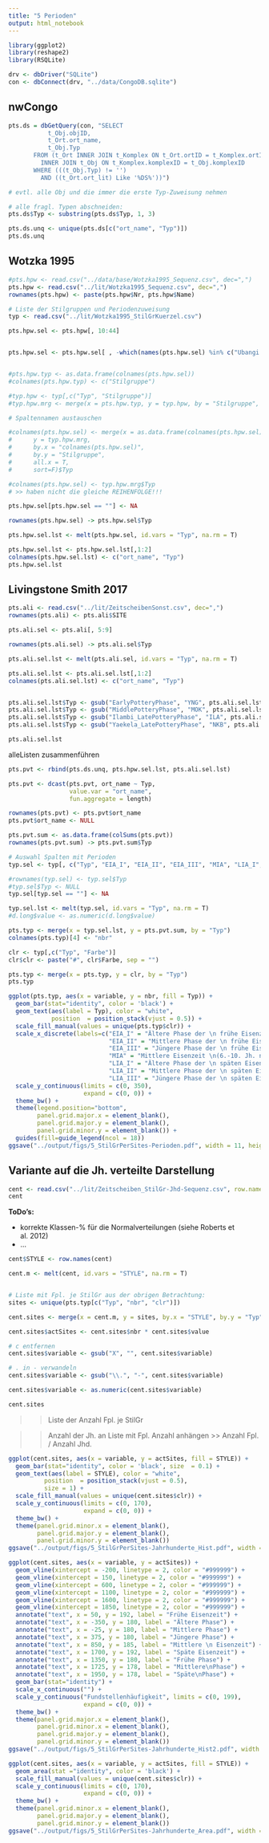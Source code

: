 ```yaml
---
title: "5 Perioden"
output: html_notebook
---
```


```r
library(ggplot2)
library(reshape2)
library(RSQLite)

drv <- dbDriver("SQLite")
con <- dbConnect(drv, "../data/CongoDB.sqlite")
```

## nwCongo
```r
pts.ds = dbGetQuery(con, "SELECT
           t_Obj.objID,
           t_Ort.ort_name,
           t_Obj.Typ
       FROM (t_Ort INNER JOIN t_Komplex ON t_Ort.ortID = t_Komplex.ortID)
         INNER JOIN t_Obj ON t_Komplex.komplexID = t_Obj.komplexID
       WHERE (((t_Obj.Typ) != '')
         AND ((t_Ort.ort_lit) Like '%DS%'))")

# evtl. alle Obj und die immer die erste Typ-Zuweisung nehmen

# alle fragl. Typen abschneiden:
pts.ds$Typ <- substring(pts.ds$Typ, 1, 3)

pts.ds.unq <- unique(pts.ds[c("ort_name", "Typ")])
pts.ds.unq
```

## Wotzka 1995
```r
#pts.hpw <- read.csv("../data/base/Wotzka1995_Sequenz.csv", dec=",")
pts.hpw <- read.csv("../lit/Wotzka1995_Sequenz.csv", dec=",")
rownames(pts.hpw) <- paste(pts.hpw$Nr, pts.hpw$Name)

# Liste der Stilgruppen und Periodenzuweisung
typ <- read.csv("../lit/Wotzka1995_StilGrKuerzel.csv")

pts.hpw.sel <- pts.hpw[, 10:44]


pts.hpw.sel <- pts.hpw.sel[ , -which(names(pts.hpw.sel) %in% c("Ubangi.Ngiri..Import."))]


#pts.hpw.typ <- as.data.frame(colnames(pts.hpw.sel))
#colnames(pts.hpw.typ) <- c("Stilgruppe")

#typ.hpw <- typ[,c("Typ", "Stilgruppe")]
#typ.hpw.mrg <- merge(x = pts.hpw.typ, y = typ.hpw, by = "Stilgruppe", sort=F)

# Spaltennamen austauschen

#colnames(pts.hpw.sel) <- merge(x = as.data.frame(colnames(pts.hpw.sel)), 
#      y = typ.hpw.mrg, 
#      by.x = "colnames(pts.hpw.sel)",
#      by.y = "Stilgruppe", 
#      all.x = T, 
#      sort=F)$Typ

#colnames(pts.hpw.sel) <- typ.hpw.mrg$Typ
# >> haben nicht die gleiche REIHENFOLGE!!!

pts.hpw.sel[pts.hpw.sel == ""] <- NA

rownames(pts.hpw.sel) -> pts.hpw.sel$Typ

pts.hpw.sel.lst <- melt(pts.hpw.sel, id.vars = "Typ", na.rm = T)

pts.hpw.sel.lst <- pts.hpw.sel.lst[,1:2]
colnames(pts.hpw.sel.lst) <- c("ort_name", "Typ")
pts.hpw.sel.lst
```

## Livingstone Smith 2017

```r
pts.ali <- read.csv("../lit/ZeitscheibenSonst.csv", dec=",")
rownames(pts.ali) <- pts.ali$SITE

pts.ali.sel <- pts.ali[, 5:9]

rownames(pts.ali.sel) -> pts.ali.sel$Typ

pts.ali.sel.lst <- melt(pts.ali.sel, id.vars = "Typ", na.rm = T)

pts.ali.sel.lst <- pts.ali.sel.lst[,1:2]
colnames(pts.ali.sel.lst) <- c("ort_name", "Typ")


pts.ali.sel.lst$Typ <- gsub("EarlyPotteryPhase", "YNG", pts.ali.sel.lst$Typ)
pts.ali.sel.lst$Typ <- gsub("MiddlePotteryPhase", "MOK", pts.ali.sel.lst$Typ)
pts.ali.sel.lst$Typ <- gsub("Ilambi_LatePotteryPhase", "ILA", pts.ali.sel.lst$Typ)
pts.ali.sel.lst$Typ <- gsub("Yaekela_LatePotteryPhase", "NKB", pts.ali.sel.lst$Typ)

pts.ali.sel.lst
```


alleListen zusammenführen
```r
pts.pvt <- rbind(pts.ds.unq, pts.hpw.sel.lst, pts.ali.sel.lst)

pts.pvt <- dcast(pts.pvt, ort_name ~ Typ, 
                 value.var = "ort_name",
                 fun.aggregate = length)

rownames(pts.pvt) <- pts.pvt$ort_name
pts.pvt$ort_name <- NULL

pts.pvt.sum <- as.data.frame(colSums(pts.pvt))
rownames(pts.pvt.sum) -> pts.pvt.sum$Typ

# Auswahl Spalten mit Perioden
typ.sel <- typ[, c("Typ", "EIA_I", "EIA_II", "EIA_III", "MIA", "LIA_I", "LIA_II", "LIA_III")]

#rownames(typ.sel) <- typ.sel$Typ
#typ.sel$Typ <- NULL
typ.sel[typ.sel == ""] <- NA

typ.sel.lst <- melt(typ.sel, id.vars = "Typ", na.rm = T)
#d.long$value <- as.numeric(d.long$value)

pts.typ <- merge(x = typ.sel.lst, y = pts.pvt.sum, by = "Typ")
colnames(pts.typ)[4] <- "nbr"

clr <- typ[,c("Typ", "Farbe")]
clr$clr <- paste("#", clr$Farbe, sep = "")

pts.typ <- merge(x = pts.typ, y = clr, by = "Typ")
pts.typ
```

```r
ggplot(pts.typ, aes(x = variable, y = nbr, fill = Typ)) + 
  geom_bar(stat="identity", color = 'black') + 
  geom_text(aes(label = Typ), color = "white",
            position  = position_stack(vjust = 0.5)) + 
  scale_fill_manual(values = unique(pts.typ$clr)) + 
  scale_x_discrete(labels=c("EIA_I" = "Ältere Phase der \n frühe Eisenzeit \n(5.-2. Jh. v. Chr.)",
                            "EIA_II" = "Mittlere Phase der \n frühe Eisenzeit \n(2. Jh. v. Chr.-2.Jh. n. Chr.)",
                            "EIA_III" = "Jüngere Phase der \n frühe Eisenzeit \n(2-6. Jh. n. Chr.)",
                            "MIA" = "Mittlere Eisenzeit \n(6.-10. Jh. n. Chr.)",
                            "LIA_I" = "Ältere Phase der \n späten Eisenzeit \n(10.-15./16. Jh. n. Chr.)",
                            "LIA_II" = "Mittlere Phase der \n späten Eisenzeit bzw. vorkoloniale Zeit \n(15./16.-19. Jh. n. Chr.)",
                            "LIA_III" = "Jüngere Phase der \n späten Eisenzeit \n(19.-20. Jh. n. Chr.)")) + 
  scale_y_continuous(limits = c(0, 350), 
                     expand = c(0, 0)) + 
  theme_bw() + 
  theme(legend.position="bottom", 
        panel.grid.major.x = element_blank(),
        panel.grid.major.y = element_blank(),
        panel.grid.minor.y = element_blank()) + 
  guides(fill=guide_legend(ncol = 18))
ggsave("../output/figs/5_StilGrPerSites-Perioden.pdf", width = 11, height = 11)
```

## Variante auf die Jh. verteilte Darstellung

```r
cent <- read.csv("../lit/Zeitscheiben_StilGr-Jhd-Sequenz.csv", row.names = 1, dec = ",")
cent
```

**ToDo's:**

* korrekte Klassen-% für die Normalverteilungen (siehe Roberts et al. 2012)
* ...


```r
cent$STYLE <- row.names(cent)

cent.m <- melt(cent, id.vars = "STYLE", na.rm = T)


# Liste mit Fpl. je StilGr aus der obrigen Betrachtung:
sites <- unique(pts.typ[c("Typ", "nbr", "clr")])

cent.sites <- merge(x = cent.m, y = sites, by.x = "STYLE", by.y = "Typ")

cent.sites$actSites <- cent.sites$nbr * cent.sites$value

# c entfernen
cent.sites$variable <- gsub("X", "", cent.sites$variable)

# . in - verwandeln
cent.sites$variable <- gsub("\\.", "-", cent.sites$variable)

cent.sites$variable <- as.numeric(cent.sites$variable)

cent.sites
```

>> Liste der Anzahl Fpl. je StilGr

>> Anzahl der Jh. an Liste mit Fpl. Anzahl anhängen >> Anzahl Fpl. / Anzahl Jhd.





```r
ggplot(cent.sites, aes(x = variable, y = actSites, fill = STYLE)) + 
  geom_bar(stat="identity", color = 'black', size  = 0.1) + 
  geom_text(aes(label = STYLE), color = "white",
          position  = position_stack(vjust = 0.5), 
          size = 1) + 
  scale_fill_manual(values = unique(cent.sites$clr)) + 
  scale_y_continuous(limits = c(0, 170), 
                     expand = c(0, 0)) + 
  theme_bw() + 
  theme(panel.grid.minor.x = element_blank(),
        panel.grid.major.y = element_blank(),
        panel.grid.minor.y = element_blank())
ggsave("../output/figs/5_StilGrPerSites-Jahrhunderte_Hist.pdf", width = 10, height = 6)
```

```r
ggplot(cent.sites, aes(x = variable, y = actSites)) + 
  geom_vline(xintercept = -200, linetype = 2, color = "#999999") + 
  geom_vline(xintercept = 150, linetype = 2, color = "#999999") + 
  geom_vline(xintercept = 600, linetype = 2, color = "#999999") + 
  geom_vline(xintercept = 1100, linetype = 2, color = "#999999") + 
  geom_vline(xintercept = 1600, linetype = 2, color = "#999999") + 
  geom_vline(xintercept = 1850, linetype = 2, color = "#999999") + 
  annotate("text", x = 50, y = 192, label = "Frühe Eisenzeit") + 
  annotate("text", x = -350, y = 180, label = "Ältere Phase") + 
  annotate("text", x = -25, y = 180, label = "Mittlere Phase") + 
  annotate("text", x = 375, y = 180, label = "Jüngere Phase") + 
  annotate("text", x = 850, y = 185, label = "Mittlere \n Eisenzeit") + 
  annotate("text", x = 1700, y = 192, label = "Späte Eisenzeit") + 
  annotate("text", x = 1350, y = 180, label = "Frühe Phase") + 
  annotate("text", x = 1725, y = 178, label = "Mittlere\nPhase") + 
  annotate("text", x = 1950, y = 178, label = "Späte\nPhase") + 
  geom_bar(stat="identity") + 
  scale_x_continuous("") + 
  scale_y_continuous("Fundstellenhäufigkeit", limits = c(0, 199), 
                     expand = c(0, 0)) + 
  theme_bw() + 
  theme(panel.grid.major.x = element_blank(), 
        panel.grid.minor.x = element_blank(),
        panel.grid.major.y = element_blank(),
        panel.grid.minor.y = element_blank())
ggsave("../output/figs/5_StilGrPerSites-Jahrhunderte_Hist2.pdf", width = 10, height = 5)
```


```r
ggplot(cent.sites, aes(x = variable, y = actSites, fill = STYLE)) + 
  geom_area(stat ="identity", color = 'black') + 
  scale_fill_manual(values = unique(cent.sites$clr)) + 
  scale_y_continuous(limits = c(0, 170), 
                     expand = c(0, 0)) + 
  theme_bw() + 
  theme(panel.grid.minor.x = element_blank(),
        panel.grid.major.y = element_blank(),
        panel.grid.minor.y = element_blank())
ggsave("../output/figs/5_StilGrPerSites-Jahrhunderte_Area.pdf", width = 10, height = 8)
```



